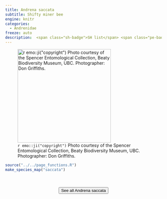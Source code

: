 ```yaml
---
title: Andrena saccata
subtitle: Shifty miner bee
engine: knitr
categories:
  - Andrenidae
freeze: auto
description:  <span class="sh-badge">SH list</span> <span class="pe-badge">PM Evidence</span>
---
```

![`r emo::ji("copyright")` Photo courtesy of the Spencer Entomological Collection, Beaty Biodiversity Museum, UBC. Photographer: Don Griffiths.](https://www.zoology.ubc.ca/entomology/main/Hymenoptera/Andrenidae/Andrena%20saccata%20(3lateral).jpg){height=300}





```r
source("../../page_functions.R")
make_species_map("saccata")
```
<br><br>
<center>


<a href="https://www.zoology.ubc.ca/entomology/main/Hymenoptera/Andrenidae/Andrena%20saccata.php"><button type="button" class="btn btn-secondary">See all Andrena saccata <i class="fa-solid fa-arrow-up-right-from-square"></i> </button></a>
</center>
